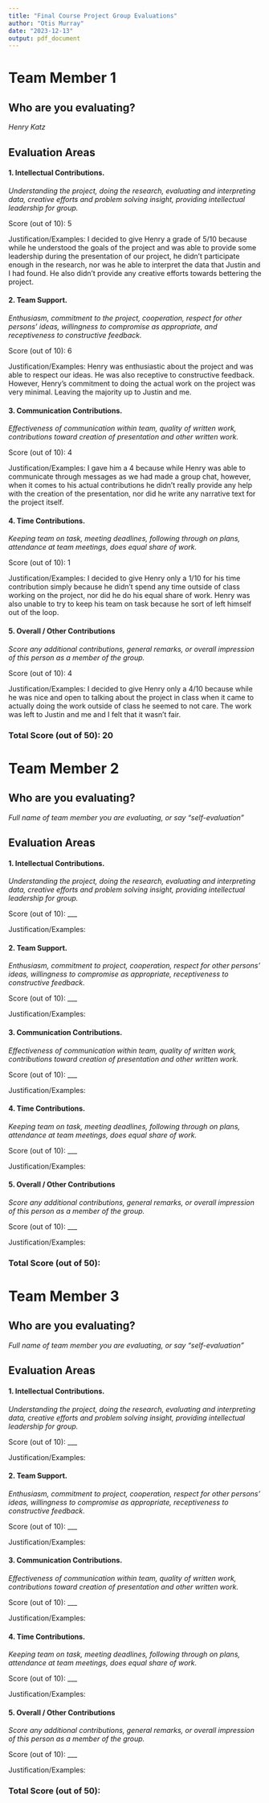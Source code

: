 ```yaml
---
title: "Final Course Project Group Evaluations"
author: "Otis Murray"
date: "2023-12-13"
output: pdf_document
---
```

<!--Directions
Use this RMD template to complete peer and self evaluations for your final project. Be sure to answer all prompts for each team member and yourself. You'll upload the knitted PDF (not the RMD) to the appropriate Canvas Portal.
--->


# Team Member 1

## Who are you evaluating?

*Henry Katz*


## Evaluation Areas

#### 1. Intellectual Contributions.

*Understanding the project, doing the research, evaluating and interpreting data, creative efforts and problem solving insight, providing intellectual leadership for group.* 

Score (out of 10): 5

Justification/Examples: I decided to give Henry a grade of 5/10 because while he understood the goals of the project and was able to provide some leadership during the presentation of our project, he didn't participate enough in the research, nor was he able to interpret the data that Justin and I had found. He also didn't provide any creative efforts towards bettering the project. 




#### 2. Team Support.

*Enthusiasm, commitment to the project, cooperation, respect for other persons’ ideas, willingness to compromise as appropriate, and receptiveness to constructive feedback.* 

Score (out of 10): 6

Justification/Examples: Henry was enthusiastic about the project and was able to respect our ideas. He was also receptive to constructive feedback. However, Henry's commitment to doing the actual work on the project was very minimal. Leaving the majority up to Justin and me.




#### 3. Communication Contributions. 

*Effectiveness of communication within team, quality of written work, contributions toward creation of presentation and other written work.* 

Score (out of 10): 4

Justification/Examples: I gave him a 4 because while Henry was able to communicate through messages as we had made a group chat, however, when it comes to his actual contributions he didn't really provide any help with the creation of the presentation, nor did he write any narrative text for the project itself.




#### 4. Time Contributions.

*Keeping team on task, meeting deadlines, following through on plans, attendance at team meetings, does equal share of work.* 

Score (out of 10): 1

Justification/Examples: I decided to give Henry only a 1/10 for his time contribution simply because he didn't spend any time outside of class working on the project, nor did he do his equal share of work. Henry was also unable to try to keep his team on task because he sort of left himself out of the loop.





#### 5. Overall / Other Contributions

*Score any additional contributions, general remarks, or overall impression of this person as a member of the group.*


Score (out of 10): 4

Justification/Examples: I decided to give Henry only a 4/10 because while he was nice and open to talking about the project in class when it came to actually doing the work outside of class he seemed to not care. The work was left to Justin and me and I felt that it wasn't fair.





### Total Score (out of 50): 20


# Team Member 2

## Who are you evaluating?

*Full name of team member you are evaluating, or say "self-evaluation"*


## Evaluation Areas

#### 1. Intellectual Contributions.

*Understanding the project, doing the research, evaluating and interpreting data, creative efforts and problem solving insight, providing intellectual leadership for group.* 

Score (out of 10): ___

Justification/Examples:




#### 2. Team Support.

*Enthusiasm, commitment to project, cooperation, respect for other persons’ ideas, willingness to compromise as appropriate, receptiveness to constructive feedback.* 

Score (out of 10): ___

Justification/Examples:




#### 3. Communication Contributions. 

*Effectiveness of communication within team, quality of written work, contributions toward creation of presentation and other written work.* 

Score (out of 10): ___

Justification/Examples:




#### 4. Time Contributions.

*Keeping team on task, meeting deadlines, following through on plans, attendance at team meetings, does equal share of work.* 

Score (out of 10): ___

Justification/Examples:





#### 5. Overall / Other Contributions

*Score any additional contributions, general remarks, or overall impression of this person as a member of the group.*


Score (out of 10): ___

Justification/Examples:





### Total Score (out of 50): 


# Team Member 3

## Who are you evaluating?

*Full name of team member you are evaluating, or say "self-evaluation"*


## Evaluation Areas

#### 1. Intellectual Contributions.

*Understanding the project, doing the research, evaluating and interpreting data, creative efforts and problem solving insight, providing intellectual leadership for group.* 

Score (out of 10): ___

Justification/Examples:




#### 2. Team Support.

*Enthusiasm, commitment to project, cooperation, respect for other persons’ ideas, willingness to compromise as appropriate, receptiveness to constructive feedback.* 

Score (out of 10): ___

Justification/Examples:




#### 3. Communication Contributions. 

*Effectiveness of communication within team, quality of written work, contributions toward creation of presentation and other written work.* 

Score (out of 10): ___

Justification/Examples:




#### 4. Time Contributions.

*Keeping team on task, meeting deadlines, following through on plans, attendance at team meetings, does equal share of work.* 

Score (out of 10): ___

Justification/Examples:





#### 5. Overall / Other Contributions

*Score any additional contributions, general remarks, or overall impression of this person as a member of the group.*


Score (out of 10): ___

Justification/Examples:





### Total Score (out of 50): 

